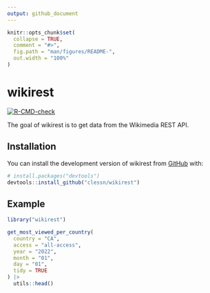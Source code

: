 ```yaml
---
output: github_document
---
```


<!-- README.md is generated from README.Rmd. Please edit that file -->

```r
knitr::opts_chunk$set(
  collapse = TRUE,
  comment = "#>",
  fig.path = "man/figures/README-",
  out.width = "100%"
)
```

# wikirest

<!-- badges: start -->
[![R-CMD-check](https://github.com/clessn/wikirest/actions/workflows/R-CMD-check.yaml/badge.svg)](https://github.com/clessn/wikirest/actions/workflows/R-CMD-check.yaml)
<!-- badges: end -->

The goal of wikirest is to get data from the Wikimedia REST API.

## Installation

You can install the development version of wikirest from [GitHub](https://github.com/) with:

``` r
# install.packages("devtools")
devtools::install_github("clessn/wikirest")
```

## Example

```r
library("wikirest")

get_most_viewed_per_country(
  country = "CA",
  access = "all-access",
  year = "2022",
  month = "01",
  day = "01",
  tidy = TRUE
) |>
  utils::head()
```

